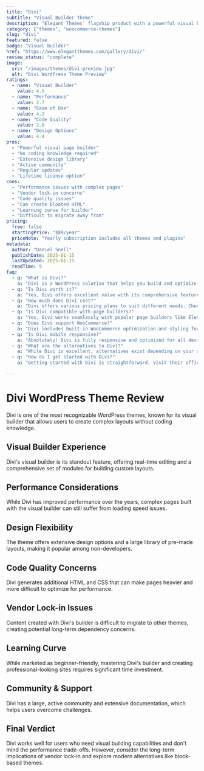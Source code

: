 ```yaml
---
title: "Divi"
subtitle: "Visual Builder Theme"
description: "Elegant Themes' flagship product with a powerful visual builder, popular among non-developers but often criticized for performance and code quality issues."
category: ["themes", "woocommerce-themes"]
slug: "divi"
featured: false
badge: "Visual Builder"
href: "https://www.elegantthemes.com/gallery/divi/"
review_status: "complete"
image:
  src: "/images/themes/divi-preview.jpg"
  alt: "Divi WordPress Theme Preview"
ratings:
  - name: "Visual Builder"
    value: 4.6
  - name: "Performance"
    value: 2.7
  - name: "Ease of Use"
    value: 4.2
  - name: "Code Quality"
    value: 2.8
  - name: "Design Options"
    value: 4.4
pros:
  - "Powerful visual page builder"
  - "No coding knowledge required"
  - "Extensive design library"
  - "Active community"
  - "Regular updates"
  - "Lifetime license option"
cons:
  - "Performance issues with complex pages"
  - "Vendor lock-in concerns"
  - "Code quality issues"
  - "Can create bloated HTML"
  - "Learning curve for builder"
  - "Difficult to migrate away from"
pricing:
  free: false
  startingPrice: "$89/year"
  priceNote: "Yearly subscription includes all themes and plugins"
metadata:
  author: "Daniel Snell"
  publishDate: 2025-01-15
  lastUpdated: 2025-01-15
  readTime: 9
faq:
  - q: "What is Divi?"
    a: "Divi is a WordPress solution that helps you build and optimize your website with powerful features and excellent performance."
  - q: "Is Divi worth it?"
    a: "Yes, Divi offers excellent value with its comprehensive feature set, regular updates, and reliable support. It's a solid investment for serious WordPress users."
  - q: "How much does Divi cost?"
    a: "Divi offers various pricing plans to suit different needs. Check their official website for current pricing and special offers."
  - q: "Is Divi compatible with page builders?"
    a: "Yes, Divi works seamlessly with popular page builders like Elementor, Gutenberg blocks, and other major builders."
  - q: "Does Divi support WooCommerce?"
    a: "Divi includes built-in WooCommerce optimization and styling for a seamless ecommerce experience."
  - q: "Is Divi mobile responsive?"
    a: "Absolutely! Divi is fully responsive and optimized for all devices, ensuring your site looks great on mobile, tablet, and desktop."
  - q: "What are the alternatives to Divi?"
    a: "While Divi is excellent, alternatives exist depending on your specific needs. Consider your requirements for features, budget, and ease of use when comparing options."
  - q: "How do I get started with Divi?"
    a: "Getting started with Divi is straightforward. Visit their official website, choose a plan that fits your needs, and follow their setup documentation or tutorials."

---
```


# Divi WordPress Theme Review

Divi is one of the most recognizable WordPress themes, known for its visual builder that allows users to create complex layouts without coding knowledge.

## Visual Builder Experience

Divi's visual builder is its standout feature, offering real-time editing and a comprehensive set of modules for building custom layouts.

## Performance Considerations

While Divi has improved performance over the years, complex pages built with the visual builder can still suffer from loading speed issues.

## Design Flexibility

The theme offers extensive design options and a large library of pre-made layouts, making it popular among non-developers.

## Code Quality Concerns

Divi generates additional HTML and CSS that can make pages heavier and more difficult to optimize for performance.

## Vendor Lock-in Issues

Content created with Divi's builder is difficult to migrate to other themes, creating potential long-term dependency concerns.

## Learning Curve

While marketed as beginner-friendly, mastering Divi's builder and creating professional-looking sites requires significant time investment.

## Community & Support

Divi has a large, active community and extensive documentation, which helps users overcome challenges.

## Final Verdict

Divi works well for users who need visual building capabilities and don't mind the performance trade-offs. However, consider the long-term implications of vendor lock-in and explore modern alternatives like block-based themes.